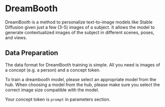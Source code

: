 # DreamBooth

DreamBooth is a method to personalize text-to-image models like Stable Diffusion given just a few (3-5) images of a subject. It allows the model to generate contextualized images of the subject in different scenes, poses, and views.

## Data Preparation

The data format for DreamBooth training is simple. All you need is images of a concept (e.g. a person) and a concept token.

To train a dreambooth model, please select an appropriate model from the hub.
When choosing a model from the hub, please make sure you select the correct image size compatible with the model.

Your concept token is `prompt` in parameters section.
